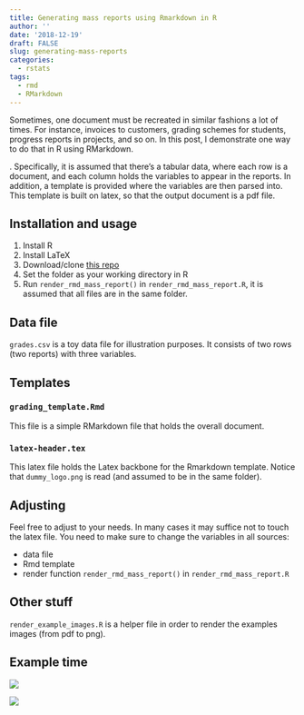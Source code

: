 ```yaml
---
title: Generating mass reports using Rmarkdown in R
author: ''
date: '2018-12-19'
draft: FALSE
slug: generating-mass-reports
categories:
  - rstats
tags:
  - rmd
  - RMarkdown
---
```



Sometimes, one document must be recreated in similar fashions a lot of times. For instance, invoices to customers, grading schemes for students, progress reports in projects, and so on. In this post, I demonstrate one way to do that in R using RMarkdown.




. 
Specifically, it is assumed that there's a tabular data, where each row is a document,
and each column holds the variables to appear in the reports. 
In addition, a template is provided where the variables are then parsed into. 
This template is built on latex, so that the output document is a pdf file.


## Installation and usage

1. Install R
2. Install LaTeX
3. Download/clone [this repo](https://github.com/sebastiansauer/rmd_mass_reports)
4. Set the folder as your working directory in R
5. Run `render_rmd_mass_report()` in `render_rmd_mass_report.R`, it is assumed that all files are in the same folder.





## Data file

`grades.csv` is a toy data file for illustration purposes. It consists of two rows (two reports) with three variables.


## Templates


### `grading_template.Rmd`

This file is a simple RMarkdown file that holds the overall document. 


### `latex-header.tex`

This latex file holds the Latex backbone for the Rmarkdown template. Notice that `dummy_logo.png` is read (and assumed to be in the same folder).


## Adjusting


Feel free to adjust to your needs. In many cases it may suffice not to touch the latex file. You need to make sure to change the variables in all sources:

- data file
- Rmd template
- render function `render_rmd_mass_report()` in `render_rmd_mass_report.R`


## Other stuff

`render_example_images.R` is a helper file in order to render the examples images (from pdf to png).



## Example time


![](https://raw.githubusercontent.com/sebastiansauer/rmd_mass_reports/master/Grading_report_for_Ziggy_Zygote_asof_2018-12-19.pdf.png)

![](https://raw.githubusercontent.com/sebastiansauer/rmd_mass_reports/master/Grading_report_for_John_Doe_asof_2018-12-19.pdf.png)